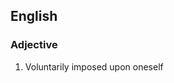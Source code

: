 ==English==

===Adjective===
{{en-adj|-|pos=[[self]]-[[imposed]]}}

# Voluntarily imposed upon oneself